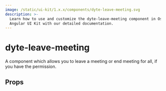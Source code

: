 ```yaml
---
image: /static/ui-kit/1.x.x/components/dyte-leave-meeting.svg
description: >-
  Learn how to use and customize the dyte-leave-meeting component in Ospi's
  Angular UI Kit with our detailed documentation.
---
```


# dyte-leave-meeting

A component which allows you to leave a meeting or
end meeting for all, if you have the permission.

## Props

<PropsTable of="dyte-leave-meeting" />

<head>
  <title>Angular UI Kit dyte-leave-meeting</title>
</head>
